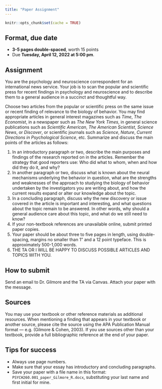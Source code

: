 ```yaml
---
title: "Paper Assignment"
---
```


```r
knitr::opts_chunk$set(cache = TRUE)
```

## Format, due date

- **3-5 pages double-spaced**, worth 15 points
- Due **Tuesday, April 12, 2022 at 5:00 pm**.

## Assignment

You are the psychology and neuroscience correspondent for an international news service. Your job is to scan the popular and scientific press for recent findings in psychology and neuroscience and to describe them to a general audience in a succinct and thoughtful way.

Choose two articles from the popular or scientific press on the same issue or recent finding of relevance to the biology of behavior. You may find appropriate articles in general interest magazines such as *Time*, *The Economist*, in a newspaper such as *The New York Times*, in general science publications such as *Scientific American*, *The American Scientist*, *Science News*, or *Discover*, or scientific journals such as *Science*, *Nature*, *Current Directions in Psychological Science*, etc. Summarize and discuss the main points of the articles as follows:

1. In an introductory paragraph or two, describe the main purposes and findings of the research reported on in the articles. Remember the strategy that good reporters use: Who did what to whom, when and how did they do it, and why?
2. In another paragraph or two, discuss what is known about the neural mechanisms underlying the behavior in question, what are the strengths and weaknesses of the approach to studying the biology of behavior undertaken by the investigators you are writing about, and how the current results expand or alter our knowledge about the topic.
3. In a concluding paragraph, discuss why the new discovery or issue covered in the article is important and interesting, and what questions about the topic remain to be answered. In other words, why should a general audience care about this topic, and what do we still need to know?
4. If your non-textbook references are unavailable online, submit printed paper copies.
5. Your paper should be about three to five pages in length, using double-spacing, margins no smaller than 1" and a 12 point typeface. This is approximately 500-1,000 words.
6. THE TA OR I WILL BE HAPPY TO DISCUSS POSSIBLE ARTICLES AND TOPICS WITH YOU.

## How to submit

Send an email to Dr. Gilmore and the TA via Canvas. Attach your paper with the message.

## Sources

You may use your textbook or other reference materials as additional resources. When mentioning a finding that appears in your textbook or another source, please cite the source using the APA Publication Manual format — e.g. (Gilmore & Cohen, 2003). If you use sources other than your textbook, provide a full bibliographic reference at the end of your paper.

## Tips for success

- Always use page numbers.
- Make sure that your essay has introductory and concluding paragraphs.
- Save your paper with a file name in this format: `PSYCH260.001_paper_Gilmore_R.docx`, substituting your last name and first initial for mine.
